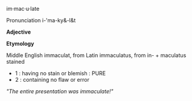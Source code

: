 im·mac·u·late

Pronunciation
i-'ma-ky&-l&t

'''Adjective'''

'''Etymology'''

Middle English immaculat, from Latin immaculatus, from in- + maculatus stained
* 1 : having no stain or blemish : PURE
* 2 : containing no flaw or error

''"The entire presentation was immaculate!"''
